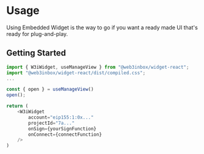 
# Usage

<CloudBanner />

Using Embedded Widget is the way to go if you want a ready made UI that's ready for plug-and-play.

## Getting Started

```ts
import { W3iWidget, useManageView } from "@web3inbox/widget-react";
import "@web3inbox/widget-react/dist/compiled.css";
...

const { open } = useManageView()
open();

return (
	<W3iWidget
		account="eip155:1:0x..."
		projectId="7a..."
		onSign={yourSignFunction}
		onConnect={connectFunction}
	/>
)

```
